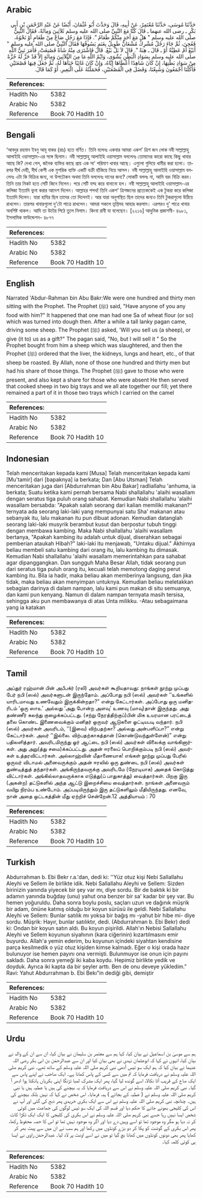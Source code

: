 ## Arabic


<div dir="rtl" lang="ar" style={{fontSize:'larger',backgroundColor:'#f8f9fa',padding:20}}>
حَدَّثَنَا مُوسَى، حَدَّثَنَا مُعْتَمِرٌ، عَنْ أَبِيهِ، قَالَ وَحَدَّثَ أَبُو عُثْمَانَ، أَيْضًا عَنْ عَبْدِ الرَّحْمَنِ بْنِ أَبِي بَكْرٍ ـ رضى الله عنهما ـ قَالَ كُنَّا مَعَ النَّبِيِّ صلى الله عليه وسلم ثَلاَثِينَ وَمِائَةً، فَقَالَ النَّبِيُّ صلى الله عليه وسلم ‏"‏ هَلْ مَعَ أَحَدٍ مِنْكُمْ طَعَامٌ ‏"‏‏.‏ فَإِذَا مَعَ رَجُلٍ صَاعٌ مِنْ طَعَامٍ أَوْ نَحْوُهُ، فَعُجِنَ، ثُمَّ جَاءَ رَجُلٌ مُشْرِكٌ مُشْعَانٌّ طَوِيلٌ بِغَنَمٍ يَسُوقُهَا فَقَالَ النَّبِيُّ صلى الله عليه وسلم ‏"‏ أَبَيْعٌ أَمْ عَطِيَّةٌ أَوْ ـ قَالَ ـ هِبَةٌ ‏"‏‏.‏ قَالَ لاَ بَلْ بَيْعٌ‏.‏ قَالَ فَاشْتَرَى مِنْهُ شَاةً فَصُنِعَتْ، فَأَمَرَ نَبِيُّ اللَّهِ صلى الله عليه وسلم بِسَوَادِ الْبَطْنِ يُشْوَى، وَايْمُ اللَّهِ مَا مِنَ الثَّلاَثِينَ وَمِائَةٍ إِلاَّ قَدْ حَزَّ لَهُ حُزَّةً مِنْ سَوَادِ بَطْنِهَا، إِنْ كَانَ شَاهِدًا أَعْطَاهَا إِيَّاهُ، وَإِنْ كَانَ غَائِبًا خَبَأَهَا لَهُ، ثُمَّ جَعَلَ فِيهَا قَصْعَتَيْنِ فَأَكَلْنَا أَجْمَعُونَ وَشَبِعْنَا، وَفَضَلَ فِي الْقَصْعَتَيْنِ، فَحَمَلْتُهُ عَلَى الْبَعِيرِ‏.‏ أَوْ كَمَا قَالَ‏.‏
</div>
<div style={{backgroundColor:'#f8f9fa',padding:20, marginBottom: 10}}><table> <thead> <tr> <th>References:</th> <th></th> </tr> </thead> <tbody><tr><td>Hadith No</td><td>5382</td></tr><tr><td>Arabic No</td><td>5382</td></tr><tr><td>Reference</td><td>Book 70 Hadith 10</td></tr></tbody></table></div>

## Bengali


<div dir="ltr" lang="bn" style={{fontSize:'larger',backgroundColor:'#f8f9fa',padding:20}}>
‘আবদুর রহমান ইবনু আবূ বাকর (রাঃ) হতে বর্ণিত। তিনি বলেনঃ একবার আমরা একশ’ ত্রিশ জন লোক নবী সাল্লাল্লাহু আলাইহি ওয়াসাল্লাম-এর সঙ্গে ছিলাম। নবী সাল্লাল্লাহু আলাইহি ওয়াসাল্লাম বললেনঃ তোমাদের কারো কাছে কিছু খাবার আছে কি? দেখা গেল, জনৈক ব্যক্তির কাছে প্রায় এক সা‘ পরিমাণ খাবার আছে। এগুলো গুলিয়ে খামীর করা হলো। তারপর দীর্ঘ দেহী, দীর্ঘ কেশী এক মুশরিক ব্যক্তি একটি বক্রী হাঁকিয়ে নিয়ে আসল। নবী সাল্লাল্লাহু আলাইহি ওয়াসাল্লাম বললেনঃ এটা কি বিক্রির জন্য, না উপঢৌকন অথবা তিনি বললেনঃ দানের জন্য? লোকটি বললঃ না, আমি বরং বিক্রি করব। তিনি তার নিকট হতে সেটি কিনে নিলেন। পরে সেটি যব্হ করে বানানো হল। নবী সাল্লাল্লাহু আলাইহি ওয়াসাল্লাম-এর কলিজা ইত্যাদি ভুনা করার আদেশ দিলেন। আল্লাহর শপথ! তিনি একশ’ ত্রিশজনের প্রত্যেককেই এক টুকরা করে কলিজা ইত্যাদি দিলেন। যারা হাযির ছিল তাদের তো দিলেনই। আর যারা অনুপস্থিত ছিল তাদের জন্যও তিনি টুকরাগুলো উঠিয়ে রাখলেন। তারপর খাবারগুলো দু'টো পাত্রে রাখলেন। আমরা সকলে তৃপ্তিসহ আহার করলাম। এরপরও দু’ পাত্রে খাবার অবশিষ্ট থাকল। আমি তা উটের পিঠে তুলে নিলাম। কিংবা রাবী যা বলেছেন। [২২১৬] আধুনিক প্রকাশনী- ৪৯৮১, ইসলামিক ফাউন্ডেশন- ৪৮৭৭
</div>
<div style={{backgroundColor:'#f8f9fa',padding:20, marginBottom: 10}}><table> <thead> <tr> <th>References:</th> <th></th> </tr> </thead> <tbody><tr><td>Hadith No</td><td>5382</td></tr><tr><td>Arabic No</td><td>5382</td></tr><tr><td>Reference</td><td>Book 70 Hadith 10</td></tr></tbody></table></div>

## English


<div dir="ltr" lang="en" style={{fontSize:'larger',backgroundColor:'#f8f9fa',padding:20}}>
Narrated 'Abdur-Rahman bin Abu Bakr:We were one hundred and thirty men sitting with the Prophet. The Prophet (ﷺ) said, "Have anyone of you any food with him?" It happened that one man had one Sa of wheat flour (or so) which was turned into dough then. After a while a tall lanky pagan came, driving some sheep. The Prophet (ﷺ) asked, 'Will you sell us (a sheep), or give (it to) us as a gift?" The pagan said, "No, but I will sell it " So the Prophet bought from him a sheep which was slaughtered, and then the Prophet (ﷺ) ordered that the liver, the kidneys, lungs and heart, etc., of that sheep be roasted. By Allah, none of those one hundred and thirty men but had his share of those things. The Prophet (ﷺ) gave to those who were present, and also kept a share for those who were absent He then served that cooked sheep in two big trays and we all ate together our fill; yet there remained a part of it in those two trays which I carried on the camel
</div>
<div style={{backgroundColor:'#f8f9fa',padding:20, marginBottom: 10}}><table> <thead> <tr> <th>References:</th> <th></th> </tr> </thead> <tbody><tr><td>Hadith No</td><td>5382</td></tr><tr><td>Arabic No</td><td>5382</td></tr><tr><td>Reference</td><td>Book 70 Hadith 10</td></tr></tbody></table></div>

## Indonesian


<div dir="ltr" lang="id" style={{fontSize:'larger',backgroundColor:'#f8f9fa',padding:20}}>
Telah menceritakan kepada kami [Musa] Telah menceritakan kepada kami [Mu'tamir] dari [bapaknya] ia berkata; Dan [Abu Utsman] Telah menceritakan juga dari [Abdurrahman bin Abu Bakar] radliallahu 'anhuma, ia berkata; Suatu ketika kami pernah bersama Nabi shallallahu 'alaihi wasallam dengan seratus tiga puluh orang sahabat. Kemudian Nabi shallallahu 'alaihi wasallam bersabda: "Apakah salah seorang dari kalian memiliki makanan?" ternyata ada seorang laki-laki yang mempunyai satu Sha' makanan atau sebanyak itu, lalu makanan itu pun dibuat adonan. Kemudian datanglah seorang laki-laki musyrik berambut kusut dan berpostur tubuh tinggi dengan membawa kambing. Maka Nabi shallallahu 'alaihi wasallam bertanya, "Apakah kambing itu adalah untuk dijual, diserahkan sebagai pemberian ataukah Hibah?" laki-laki itu menjawab, "Untaku dijual." Akhirnya beliau membeli satu kambing dari orang itu, lalu kambing itu dimasak. Kemudian Nabi shallallahu 'alaihi wasallam memerintahkan para sahabat agar dipanggangkan. Dan sungguh Maha Besar Allah, tidak seorang pun dari seratus tiga puluh orang itu, kecuali telah memotong daging perut kambing itu. Bila ia hadir, maka beliau akan memberinya langsung, dan jika tidak, maka beliau akan menyimpan untuknya. Kemudian beliau meletakkan sebagian darinya di dalam nampan, lalu kami pun makan di situ semuanya, dan kami pun kenyang. Namun di dalam nampan ternyata masih tersisa, sehingga aku pun membawanya di atas Unta milikku. -Atau sebagaimana yang ia katakan
</div>
<div style={{backgroundColor:'#f8f9fa',padding:20, marginBottom: 10}}><table> <thead> <tr> <th>References:</th> <th></th> </tr> </thead> <tbody><tr><td>Hadith No</td><td>5382</td></tr><tr><td>Arabic No</td><td>5382</td></tr><tr><td>Reference</td><td>Book 70 Hadith 10</td></tr></tbody></table></div>

## Tamil


<div dir="ltr" lang="ta" style={{fontSize:'larger',backgroundColor:'#f8f9fa',padding:20}}>
அப்துர் ரஹ்மான் பின் அபீபக்ர் (ரலி) அவர்கள் கூறியதாவது: நாங்கள் நூற்று முப்பது பேர் நபி (ஸல்) அவர்களுடன் இருந்தோம். அப்போது நபி (ஸல்) அவர்கள் ‘‘உங்களில் யாரிடமாவது உணவேதும் இருக்கின்றதா?” என்று கேட்டார்கள். அப்போது ஒரு மனிதரிடம் ‘ஒரு ஸாஉ’ அல்லது ‘அது போன்ற அளவு’ உணவு (மாவு)தான் இருந்தது. அது தண்ணீர் கலந்து குழைக்கப்பட்டது. (சற்று நேரத்திற்குப்)பின் மிக உயரமான பரட்டைத் தலை கொண்ட இணைவைக்கும் மனிதர் ஒருவர் ஆடுகளை ஓட்டியபடி வந்தார். நபி (ஸல்) அவர்கள் அவரிடம், ‘‘(இவை) விற்பதற்கா? அல்லது அன்பளிப்பா?” என்று கேட்டார்கள். அவர் ‘‘இல்லை. விற்பதற்காகத்தான் (கொண்டுவந்துள்ளேன்)” என்று பதிலளித்தார். அவரிடமிருந்து ஓர் ஆட்டை நபி (ஸல்) அவர்கள் விலைக்கு வாங்கினார்கள். அது அறு(த்து சமை)க்கப்பட்டது. அதன் ஈரலைப் பொறிக்கும்படி நபி (ஸல்) அவர்கள் உத்தரவிட்டார்கள். அல்லாஹ்வின் மீதாணையாக! எங்கள் நூற்று முப்பது பேரில் ஒருவர் விடாமல் அனைவருக்கும் அதன் ஈரலில் ஒரு துண்டை நபி (ஸல்) அவர்கள் துண்டித்துத் தந்தார்கள். அங்கிருந்தவருக்கு அவரிடமே (நேரடியாக) அதைக் கொடுத்து விட்டார்கள். அங்கில்லாதவருக்காக எடுத்து(ப் பாதுகாத்து) வைத்தார்கள். பிறகு இரு (அகன்ற) தட்டுகளில் அந்த ஆட்டு இறைச்சியை வைத்தார்கள். நாங்கள் அனைவரும் வயிறு நிரம்ப உண்டோம். அப்படியிருந்தும் இரு தட்டுகளிலும் மீதியிருந்தது. எனவே, நான் அதை ஒட்டகத்தின் மீது ஏற்றிச் சென்றேன்.12 அத்தியாயம் : 70
</div>
<div style={{backgroundColor:'#f8f9fa',padding:20, marginBottom: 10}}><table> <thead> <tr> <th>References:</th> <th></th> </tr> </thead> <tbody><tr><td>Hadith No</td><td>5382</td></tr><tr><td>Arabic No</td><td>5382</td></tr><tr><td>Reference</td><td>Book 70 Hadith 10</td></tr></tbody></table></div>

## Turkish


<div dir="ltr" lang="tr" style={{fontSize:'larger',backgroundColor:'#f8f9fa',padding:20}}>
Abdurrahman b. Ebi Bekr r.a.'dan, dedi ki: ''Yüz otuz kişi Nebi Sallallahu Aleyhi ve Sellem ile birlikte idik. Nebi Sallallahu Aleyhi ve Sellem: Sizden birinizin yanında yiyecek bir şey var mı, diye sordu. Bir de baktık ki bir adamın yanında buğday (unu) yahut ona benzer bir sa' kadar bir şey var. Bu hemen yoğuruldu. Daha sonra boylu poslu, saçları uzun ve dağınık müşrik bir adam, önüne katmış olduğu bir koyun sürüsü ile geldi. Nebi Sallallahu Aleyhi ve Sellem: Bunlar satılık mı yoksa bir bağış mı -yahut bir hibe mi- diye sordu. Müşrik: Hayır, bunlar satılıktır, dedi. (Abdurrahman b. Ebi Bekr) dedi ki: Ondan bir koyun satın aldı. Bu koyun pişirildi. Allah'ın Nebisi Sallallahu Aleyhi ve Sellem koyunun siyahının (kara ciğerinin) kızartılmasını emir buyurdu. Allah'a yemin ederim, bu koyunun içindeki siyahtan kendisine parça kesilmedik o yüz otuz kişiden kimse kalmadı. Eğer o kişi orada hazır bulunuyor ise hemen payını ona vermişti. Bulunmuyor ise onun için payını sakladı. Daha sonra yemeği iki kaba koydu. Hepimiz birlikte yedik ve doyduk. Ayrıca iki kapta da bir şeyler arttı. Ben de onu deveye yükledim." Ravi: Yahut Abdurrahman b. Ebi Bekı"in dediği gibi, demiştir
</div>
<div style={{backgroundColor:'#f8f9fa',padding:20, marginBottom: 10}}><table> <thead> <tr> <th>References:</th> <th></th> </tr> </thead> <tbody><tr><td>Hadith No</td><td>5382</td></tr><tr><td>Arabic No</td><td>5382</td></tr><tr><td>Reference</td><td>Book 70 Hadith 10</td></tr></tbody></table></div>

## Urdu


<div dir="rtl" lang="ur" style={{fontSize:'larger',backgroundColor:'#f8f9fa',padding:20}}>
ہم سے موسیٰ بن اسماعیل نے بیان کیا، کہا ہم سے معتمر بن سلیمان نے بیان کیا، ان سے ان کے والد نے بیان کیا، انہوں نے کہا کہ ابوعثمان نہدی نے بھی بیان کیا اور ان سے عبدالرحمٰن بن ابی بکر رضی اللہ عنہما نے بیان کیا کہ ہم ایک سو تیس آدمی نبی کریم صلی اللہ علیہ وسلم کے ساتھ تھے۔ نبی کریم صلی اللہ علیہ وسلم نے دریافت فرمایا کہ تم میں سے کسی کے پاس کھانا ہے۔ ایک صاحب نے اپنے پاس سے ایک صاع کے قریب آٹا نکالا، اسے گوندھ لیا گیا، پھر ایک مشرک لمبا تڑنگا اپنی بکریاں ہانکتا ہوا ادھر آ گیا۔ نبی کریم صلی اللہ علیہ وسلم نے اس سے دریافت فرمایا کہ یہ بیچنے کی ہیں یا عطیہ ہیں یا نبی کریم صلی اللہ علیہ وسلم نے ( عطیہ کے بجائے ) ہبہ فرمایا۔ اس شخص نے کہا کہ نہیں بلکہ بیچنے کی ہیں۔ چنانچہ نبی کریم صلی اللہ علیہ وسلم نے اس سے ایک بکری خریدی پھر ذبح کی گئی اور آپ نے اس کی کلیجی بھونے جانے کا حکم دیا اور قسم اللہ کی ایک سو تیس لوگوں کی جماعت میں کوئی شخص ایسا نہیں رہا جسے نبی کریم صلی اللہ علیہ وسلم نے اس بکری کی کلیجی کا ایک ایک ٹکڑا کاٹ کر نہ دیا ہو مگر وہ موجود تھا تو اسے وہیں دے دیا اور اگر وہ موجود نہیں تھا تو اس کا حصہ محفوظ رکھا، پھر اس بکری کے گوشت کو پکا کر دو بڑے کونڈوں میں رکھا اور ہم سب نے ان میں سے پیٹ بھر کر کھایا پھر بھی دونوں کونڈوں میں کھانا بچ گیا تو میں نے اسے اونٹ پر لاد لیا۔ عبدالرحمٰن راوی نے ایسا ہی کوئی کلمہ کہا۔
</div>
<div style={{backgroundColor:'#f8f9fa',padding:20, marginBottom: 10}}><table> <thead> <tr> <th>References:</th> <th></th> </tr> </thead> <tbody><tr><td>Hadith No</td><td>5382</td></tr><tr><td>Arabic No</td><td>5382</td></tr><tr><td>Reference</td><td>Book 70 Hadith 10</td></tr></tbody></table></div>